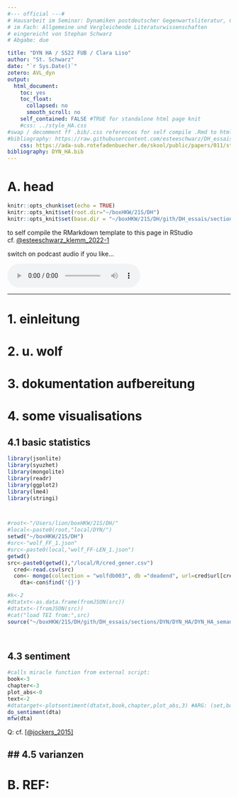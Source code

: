 ```yaml
---
#--- official ---#
# Hausarbeit im Seminar: Dynamiken postdeutscher Gegenwartsliteratur, Clara Liso, SS2022 FUB
# im Fach: Allgemeine und Vergleichende Literaturwissenschaften
# eingereicht von Stephan Schwarz
# Abgabe: due

title: "DYN HA / SS22 FUB / Clara Liso"
author: "St. Schwarz"
date: "`r Sys.Date()`"
zotero: AVL_dyn
output: 
  html_document:
    toc: yes
    toc_float:
      collapsed: no
      smooth_scroll: no
    self_contained: FALSE #TRUE for standalone html page knit
    #css: ../style_HA.css
#swap / decomment ff .bib/.css references for self compile .Rmd to html
#bibliography: https://raw.githubusercontent.com/esteeschwarz/DH_essais/main/sections/DD/klemm_HA/top/klemm.bib
    css: https://ada-sub.rotefadenbuecher.de/skool/public/papers/011/style_HA.css
bibliography: DYN_HA.bib
---
```

# A. head
```r
knitr::opts_chunk$set(echo = TRUE)
knitr::opts_knit$set(root.dir="~/boxHKW/21S/DH")
knitr::opts_knit$set(base.dir = "~/boxHKW/21S/DH/gith/DH_essais/sections/DYN/DYN_HA")
```
to self compile the RMarkdown template to this page in RStudio cf. [@esteeschwarz_klemm_2022-1](https://github.com/esteeschwarz/DH_essais/blob/main/sections/DD/klemm_HA/top/M/klemm_HA_temp_BASE.Rmd)

switch on podcast audio if you like...
```{=html}
<!-- placeholder for begleitaudiospur static .mp3-->
<!----><audio controls>
  <source src="xxxdue.mp3" type="audio/mpeg">
You would hear audio but your browser does not support the audio element.
</audio><!---->
<!-- placeholder for begleitaudiospur spotify podcast-->
<!--<iframe src="xxxdue"></iframe>-->
```

---

# 1. einleitung

# 2. u. wolf

# 3. dokumentation aufbereitung

# 4. some visualisations
## 4.1 basic statistics

```r
library(jsonlite)
library(syuzhet)
library(mongolite)
library(readr)
library(ggplot2)
library(lme4)
library(stringi)



#root<-"/Users/lion/boxHKW/21S/DH/"
#local<-paste0(root,"local/DYN/")
setwd("~/boxHKW/21S/DH")
#src<-"wolf_FF_1.json"
#src<-paste0(local,"wolf_FF-LEN_1.json")
getwd()
src<-paste0(getwd(),"/local/R/cred_gener.csv")
  cred<-read.csv(src)
  con<- mongo(collection = "wolfdb003", db ="deadend", url=cred$url[cred$q=="mongodb"])
    dta<-con$find('{}')

#k<-2
#dtatxt<-as.data.frame(fromJSON(src))
#dtatxt<-(fromJSON(src))
#cat("load TEI from:",src)
source("~/boxHKW/21S/DH/gith/DH_essais/sections/DYN/DYN_HA/DYN_HA_semantics.R")
```

```r
```

```r
```

## 4.3 sentiment

```r
#calls miracle function from external script:
book<-3
chapter<-3
plot_abs<-0
text<-2
#dtatarget<-plotsentiment(dtatxt,book,chapter,plot_abs,3) #ARG: (set,book,chapter,absolute)
do_sentiment(dta)
mfw(dta)
```

Q: cf. [[@jockers_2015]](https://www.matthewjockers.net/2015/02/02/syuzhet/)

## 4.5 varianzen
---

# B. REF:
